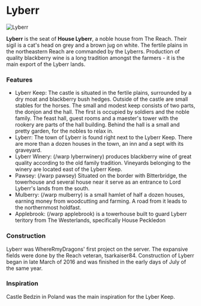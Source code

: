 

# Lyberr

<Image
  src="https://cdn.sanity.io/images/1as7cn02/production/44f5582e80f619b74c0716eb99dbaba0fdbb1373-1920x1017.png?w=976&h=350&fit=crop&crop=center&auto=format"
  alt="Lyberr"
  width={976}
  height={350}
/>

<ProjectDetails
  floatRight
  region="Reach"
  house="House Lyberr"
  type="Castle"
  status="Completed"
  warp="/warp lyberr"
  projectLead="WhereRmyDragons"
  dateStarted="March 26, 2016"
  dateCompleted="March 26, 2016"
/>

**Lyberr** is the seat of **House Lyberr**, a noble house from The Reach. Their sigil is a cat's head on grey and a brown jug on white. The fertile plains in the northeastern Reach are commanded by the Lyberrs. Production of quality blackberry wine is a long tradition amongst the farmers - it is the main export of the Lyberr lands.

### Features

- Lyberr Keep: The castle is situated in the fertile plains, surrounded by a dry moat and blackberry bush hedges. Outside of the castle are small stables for the horses. The small and modest keep consists of two parts, the donjon and the hall. The first is occupied by soldiers and the noble family. The feast hall, guest rooms and a maester's tower with the rookery are parts of the hall building. Behind the hall is a small and pretty garden, for the nobles to relax in.
- Lyberr: The town of Lyberr is found right next to the Lyberr Keep. There are more than a dozen houses in the town, an inn and a sept with its graveyard.
- Lyberr Winery: (/warp lyberrwinery) produces blackberry wine of great quality according to the old family tradition. Vineyards belonging to the winery are located east of the Lyberr Keep.
- Pawsey: (/warp pawsey) Situated on the border with Bitterbridge, the towerhouse and several house near it serve as an entrance to Lord Lyberr's lands from the south.
- Mulberry: (/warp mulberry) is a small hamlet of half a dozen houses, earning money from woodcutting and farming. A road from it leads to the northernmost holdfast.
- Applebrook: (/warp applebrook) is a towerhouse built to guard Lyberr teritory from The Westerlands, specifically House Peckledon

### Construction

Lyberr was WhereRmyDragons' first project on the server. The expansive fields were done by the Reach veteran, tsarkaiser84. Construction of Lyberr began in late March of 2016 and was finished in the early days of July of the same year.

### Inspiration

Castle Bedzin in Poland was the main inspiration for the Lyber Keep.
